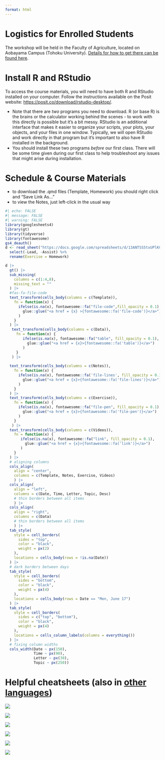 ```yaml
---
format: html
---
```



# Logistics for Enrolled Students

The workshop will be held in the Faculty of Agriculture, located on Aobayama Campus (Tohoku University). [Details for how to get there can be found here](https://www.agri.tohoku.ac.jp/en/access/amap/). 


# Install R and RStudio

To access the course materials, you will need to have both R and RStudio installed on your computer. Follow the instructions available on the Posit website: [https://posit.co/download/rstudio-desktop/](https://posit.co/download/rstudio-desktop/). 

- Note that there are *two* programs you need to download. R (or base R) is the brains or the calculator working behind the scenes - to work with this directly is possible but it's a bit messy. RStudio is an additional interface that makes it easier to organize your scripts, your plots, your objects, and your files in one window. Typically, we will open RStudio and work directly in that program but it's important to also have R installed in the background.  
- You should install these two programs *before* our first class. There will be some time given during our first class to help troubleshoot any issues that might arise during installation.  

# Schedule & Course Materials 

- to download the .qmd files (Template, Homework) you should right click and "Save Link As..."
- to view the Notes, just left-click in the usual way

```r
#| echo: FALSE
#| message: FALSE
#| warning: FALSE
library(googlesheets4)
library(gt)
library(tidyverse)
library(fontawesome)
gs4_deauth()
d <- read_sheet("https://docs.google.com/spreadsheets/d/13ANTSS5txUPlKCsSvw29UOo5jVPhwdper3I9QTbnrto/edit?usp=sharing", sheet = "Sheet1") %>% 
  select(-Lead, -Assist) %>% 
  rename(Exercise = Homework)
```


```r
d |>
  gt() |>
  sub_missing(
    columns = c(1:4,8),
    missing_text = ""
  ) |>
  #fas-fa-file-code
  text_transform(cells_body(columns = c(Template)),
    fn = function(x) {
      ifelse(is.na(x), fontawesome::fa("file-code",fill_opacity = 0.1),
        glue::glue("<a href = {x} >{fontawesome::fa('file-code')}</a>")
      )
    }
  ) |>
   text_transform(cells_body(columns = c(Data)),
     fn = function(x) {
        ifelse(is.na(x), fontawesome::fa("table", fill_opacity = 0.1),
          glue::glue("<a href = {x}>{fontawesome::fa('table')}</a>")
        )
     }
   ) |>
  
  text_transform(cells_body(columns = c(Notes)),
    fn = function(x) {
      ifelse(is.na(x), fontawesome::fa('file-lines', fill_opacity = 0.1),
        glue::glue("<a href = {x}>{fontawesome::fa('file-lines')}</a>")
      )
    }
  ) |>
  text_transform(cells_body(columns = c(Exercise)),
    fn = function(x) {
      ifelse(is.na(x), fontawesome::fa("file-pen", fill_opacity = 0.1),
        glue::glue("<a href = {x}>{fontawesome::fa('file-pen')}</a>")
      )
    }
   ) |>
  text_transform(cells_body(columns = c(Videos)),
    fn = function(x) {
       ifelse(is.na(x), fontawesome::fa("link", fill_opacity = 0.1),
         glue::glue("<a href = {x}>{fontawesome::fa('link')}</a>")
       )
    }
  ) |>
  # aligning columns
  cols_align(
    align = "center", 
    columns = c(Template, Notes, Exercise, Videos)
    ) |>
  cols_align(
    align = "left", 
    columns = c(Date, Time, Letter, Topic, Desc)
    # thin borders between all items
    ) |>
  cols_align(
    align = "right", 
    columns = c(Data)
    # thin borders between all items
    ) |>
  tab_style(
    style = cell_borders(
      sides = "top",
      color = "black", 
      weight = px(2)
    ),
    locations = cells_body(rows = !is.na(Date)) 
  ) |>
  # dark borders between days
  tab_style(
    style = cell_borders(
      sides = "bottom",
      color = "black",
      weight = px(4) 
    ),
    locations = cells_body(rows = Date == "Mon, June 17") 
  ) |>
  tab_style(
    style = cell_borders(
      sides = c("top", "bottom"),
      color = "black",
      weight = px(4) 
    ),
    locations = cells_column_labels(columns = everything()) 
  ) |>
  # fixing column widths
  cols_width(Date ~ px(150),
             Time ~ px(90), 
             Letter ~ px(30), 
             Topic ~ px(250)) 
```


# Helpful cheatsheets (also in [other languages](https://posit.co/resources/cheatsheets/?type=translations/))


::: {layout-nrow=3}
[![](https://rstudio.github.io/cheatsheets/html/images/logo-quarto.png)](https://rstudio.github.io/cheatsheets/quarto.pdf)

[![](https://rstudio.github.io/cheatsheets/html/images/logo-rmarkdown.png)](https://rstudio.github.io/cheatsheets/rmarkdown.pdf)

[![](https://rstudio.github.io/cheatsheets/html/images/logo-lubridate.png)](https://rstudio.github.io/cheatsheets/lubridate.pdf)

[![](https://rstudio.github.io/cheatsheets/html/images/logo-forcats.png)](https://rstudio.github.io/cheatsheets/factors.pdf)

[![](https://rstudio.github.io/cheatsheets/html/images/logo-ggplot2.png)](https://rstudio.github.io/cheatsheets/data-visualization.pdf)

[![](https://rstudio.github.io/cheatsheets/html/images/logo-dplyr.png)](https://rstudio.github.io/cheatsheets/data-transformation.pdf)
:::

